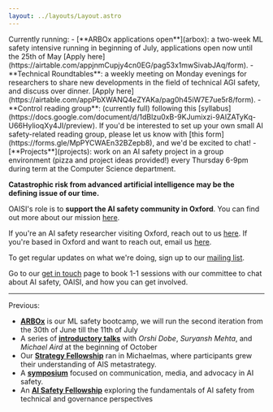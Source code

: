 ```yaml
---
layout: ../layouts/Layout.astro
---
```


<div class='calloutbox'>
Currently running:
- [**ARBOx applications open**](arbox): a two-week ML safety intensive running in beginning of July, applications open now until the 25th of May [Apply here](https://airtable.com/appjnmCupjy4cn0EG/pag53x1mwSivabJAq/form).
- **Technical Roundtables**: a weekly meeting on Monday evenings for researchers to share new developments in the field of technical AGI safety, and discuss over dinner. [Apply here](https://airtable.com/appPbXWANQ4eZYAKa/pag0h45iW7E7ue5r8/form).
- **Control reading group**: (currently full) following this [syllabus](https://docs.google.com/document/d/1dBlzu0xB-9KJumixzi-9AIZATyKq-U66HylioqXy4JI/preview). If you'd be interested to set up your own small AI safety-related reading group, please let us know with [this form](https://forms.gle/MpPYCWAEn32BZepb8), and we'd be excited to chat!
- [**Projects**](projects): work on an AI safety project in a group environment (pizza and project ideas provided!) every Thursday 6-9pm during term at the Computer Science department.

</div>

**Catastrophic risk from advanced artificial intelligence may be the defining
issue of our time.**

OAISI's role is to **support the AI safety community in Oxford**. You can find
out more about our mission [here](about).

If you're an AI safety researcher visiting Oxford, reach out to us
[here](mailto:rohan@oaisi.org). If you're based in Oxford and want to
reach out, email us [here](mailto:rohan@oaisi.org).

To get regular updates on what we're doing, sign up to our
[mailing list](http://eepurl.com/i1scNU).

Go to our [get in touch](getintouch) page to book 1-1 sessions with our
committee to chat about AI safety, OAISI, and how you can get involved.

<hr/>

Previous:

- [**ARBOx**](arbox) is our ML safety bootcamp, we will run the second iteration from the 30th of June till the 11th of July
- A series of [**introductory talks**](introtalks) with _Orshi Dobe_, _Suryansh Mehta_, and _Michael Aird_ at the beginning of October
- Our [**Strategy Fellowship**](strategy) ran in Michaelmas, where participants grew their understanding of AIS metastrategy.
- A [**symposium**](narratingaifutures) focused on communication, media, and advocacy in AI safety.
- An [**AI Safety Fellowship**](aisafetyfellowship) exploring the fundamentals of AI safety from technical and governance perspectives
